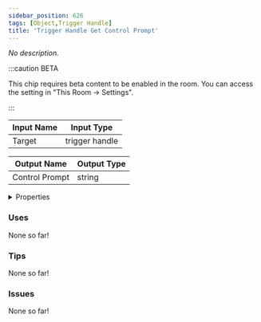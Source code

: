 ```yaml
---
sidebar_position: 626
tags: [Object,Trigger Handle]
title: 'Trigger Handle Get Control Prompt'
---
```


*No description.*

:::caution BETA

This chip requires beta content to be enabled in the room. You can access the setting in "This Room -> Settings".

:::


<EsbSvg />

| Input Name | Input Type |
|-----------|-----------|
| Target | trigger handle |

| Output Name | Output Type |
|-----------|-----------|
| Control Prompt | string |


<details>
  <summary>Properties</summary>
  <div>
    <div>
    <table>
      <thead>
        <tr>
          <th>Is beta required?</th>
          <th>✅</th>
        </tr>
        <tr>
          <th>Is this chip a trolling risk?</th>
          <th>❌</th>
        </tr>
        <tr>
          <th>Is this chip a role assignment risk?</th>
          <th>❌</th>
        </tr>
        <tr>
          <th>Chip UUID</th>
          <th>8ea2fd23-02c2-4055-ab39-68acd0b6ce67</th>
        </tr>
      </thead>
    </table>
    </div>
  </div>
</details>

### Uses

None so far!

### Tips

None so far!

### Issues

None so far!